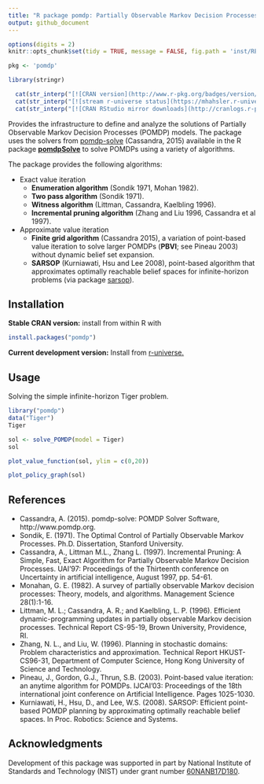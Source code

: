 ```yaml
---
title: "R package pomdp: Partially Observable Markov Decision Processes"
output: github_document
---
```


```r
options(digits = 2)
knitr::opts_chunk$set(tidy = TRUE, message = FALSE, fig.path = 'inst/README_files/')
```

```r
pkg <- 'pomdp'

library(stringr)

  cat(str_interp("[![CRAN version](http://www.r-pkg.org/badges/version/${pkg})](https://CRAN.R-project.org/package=${pkg})\n"))
  cat(str_interp("[![stream r-universe status](https://mhahsler.r-universe.dev/badges/${pkg})](https://mhahsler.r-universe.dev/ui#package:${pkg})\n"))
  cat(str_interp("[![CRAN RStudio mirror downloads](http://cranlogs.r-pkg.org/badges/grand-total/${pkg})](https://CRAN.R-project.org/package=${pkg})\n"))
```

Provides the infrastructure to define and analyze the solutions of Partially Observable Markov Decision Processes (POMDP) models. The package uses the solvers from [pomdp-solve](http://www.pomdp.org/code/) (Cassandra, 2015) available in the R package [**pomdpSolve**](https://github.com/mhahsler/pomdpSolve) to solve POMDPs using
a variety of algorithms.

The package provides the following algorithms:

* Exact value iteration
  - __Enumeration algorithm__ (Sondik 1971, Mohan 1982).
  - __Two pass algorithm__ (Sondik 1971).
  - __Witness algorithm__ (Littman, Cassandra, Kaelbling 1996).
  - __Incremental pruning algorithm__ (Zhang and Liu 1996, Cassandra et al 1997).

* Approximate value iteration
  - __Finite grid algorithm__ (Cassandra 2015), a variation of point-based value iteration to solve larger POMDPs (__PBVI__; see Pineau 2003) without dynamic belief set expansion.
  - __SARSOP__ (Kurniawati, Hsu and Lee 2008), point-based algorithm that approximates optimally reachable belief spaces for infinite-horizon problems (via package [sarsop](https://github.com/boettiger-lab/sarsop)).

## Installation

__Stable CRAN version:__ install from within R with
```r
install.packages("pomdp")
```

__Current development version:__ Install from [r-universe.](https://mhahsler.r-universe.dev/ui#package:pomdp)

## Usage

Solving the simple infinite-horizon Tiger problem.
```r
library("pomdp")
data("Tiger")
Tiger
```

```r
sol <- solve_POMDP(model = Tiger)
sol
```

```r
plot_value_function(sol, ylim = c(0,20))
```

```r
plot_policy_graph(sol)
```

## References

* Cassandra, A. (2015). pomdp-solve: POMDP Solver Software, http://www.pomdp.org.
* Sondik, E. (1971). The Optimal Control of Partially Observable Markov Processes. Ph.D. Dissertation, Stanford University.
* Cassandra, A., Littman M.L., Zhang L. (1997). Incremental Pruning: A Simple, Fast, Exact Algorithm for Partially Observable Markov Decision Processes. UAI'97: Proceedings of the Thirteenth conference on Uncertainty in artificial intelligence, August 1997, pp. 54-61.
* Monahan, G. E. (1982). A survey of partially observable Markov decision processes: Theory, models, and algorithms. Management Science 28(1):1-16.
* Littman, M. L.; Cassandra, A. R.; and Kaelbling, L. P. (1996). Efficient dynamic-programming updates in partially observable Markov decision processes. Technical Report CS-95-19, Brown University, Providence, RI.
* Zhang, N. L., and Liu, W. (1996). Planning in stochastic domains: Problem characteristics and approximation. Technical Report HKUST-CS96-31, Department of Computer Science, Hong Kong University of Science and Technology.
* Pineau, J., Gordon, G.J., Thrun, S.B. (2003). Point-based value iteration: an anytime algorithm for POMDPs. IJCAI'03: Proceedings of the 18th international joint conference on Artificial Intelligence. Pages 1025-1030.
* Kurniawati, H., Hsu, D., and Lee, W.S. (2008). SARSOP: Efficient point-based POMDP planning by approximating optimally reachable belief spaces. In Proc. Robotics: Science and Systems.

## Acknowledgments

Development of this package was supported in part by 
National Institute of Standards and Technology (NIST) under grant number 
[60NANB17D180](https://www.nist.gov/ctl/pscr/safe-net-integrated-connected-vehicle-computing-platform).
